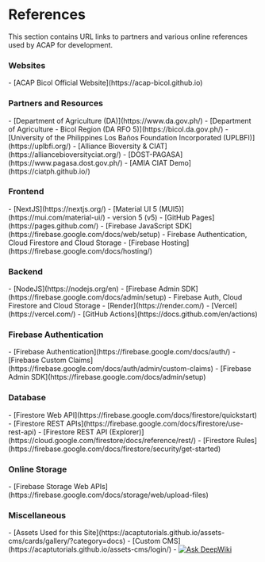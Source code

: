 # References

This section contains URL links to partners and various online references used by ACAP for development.

### Websites

<div className="text-semibold text-sm text-purple-500 no-underline hover:underline">
- [ACAP Bicol Official Website](https://acap-bicol.github.io)
</div>

### Partners and Resources

<div className="text-semibold text-sm text-purple-500 no-underline hover:underline">
- [Department of Agriculture (DA)](https://www.da.gov.ph/)
- [Department of Agriculture - Bicol Region (DA RFO 5)](https://bicol.da.gov.ph/)
- [University of the Philippines Los Baños Foundation Incorporated (UPLBFI)](https://uplbfi.org/)
- [Alliance Bioversity & CIAT](https://alliancebioversityciat.org/)
- [DOST-PAGASA](https://www.pagasa.dost.gov.ph/)
- [AMIA CIAT Demo](https://ciatph.github.io/)
</div>

### Frontend

<div className="text-semibold text-sm text-purple-500 no-underline hover:underline">
- [NextJS](https://nextjs.org/)
- [Material UI 5 (MUI5)](https://mui.com/material-ui/) - version 5 (v5)
- [GitHub Pages](https://pages.github.com/)
- [Firebase JavaScript SDK](https://firebase.google.com/docs/web/setup) - Firebase Authentication, Cloud Firestore and Cloud Storage
- [Firebase Hosting](https://firebase.google.com/docs/hosting/)
</div>

### Backend

<div className="text-semibold text-sm text-purple-500 no-underline hover:underline">
- [NodeJS](https://nodejs.org/en)
- [Firebase Admin SDK](https://firebase.google.com/docs/admin/setup) - Firebase Auth, Cloud Firestore and Cloud Storage
- [Render](https://render.com/)
- [Vercel](https://vercel.com/)
- [GitHub Actions](https://docs.github.com/en/actions)
</div>

### Firebase Authentication

<div className="text-semibold text-sm text-purple-500 no-underline hover:underline">
- [Firebase Authentication](https://firebase.google.com/docs/auth/)
- [Firebase Custom Claims](https://firebase.google.com/docs/auth/admin/custom-claims)
- [Firebase Admin SDK](https://firebase.google.com/docs/admin/setup)
</div>

### Database

<div className="text-semibold text-sm text-purple-500 no-underline hover:underline">
- [Firestore Web API](https://firebase.google.com/docs/firestore/quickstart)
- [Firestore REST APIs](https://firebase.google.com/docs/firestore/use-rest-api)
- [Firestore REST API (Explorer)](https://cloud.google.com/firestore/docs/reference/rest/)
- [Firestore Rules](https://firebase.google.com/docs/firestore/security/get-started)
</div>

### Online Storage

<div className="text-semibold text-sm text-purple-500 no-underline hover:underline">
- [Firebase Storage Web APIs](https://firebase.google.com/docs/storage/web/upload-files)
</div>

### Miscellaneous

<div className="text-semibold text-sm text-purple-500 no-underline hover:underline">
- [Assets Used for this Site](https://acaptutorials.github.io/assets-cms/cards/gallery/?category=docs)
- [Custom CMS](https://acaptutorials.github.io/assets-cms/login/)
- <a href="https://deepwiki.com/acaptutorials/acaptutorials.github.io" target="blank"><img src="https://deepwiki.com/badge.svg" alt="Ask DeepWiki" /></a>
</div>
